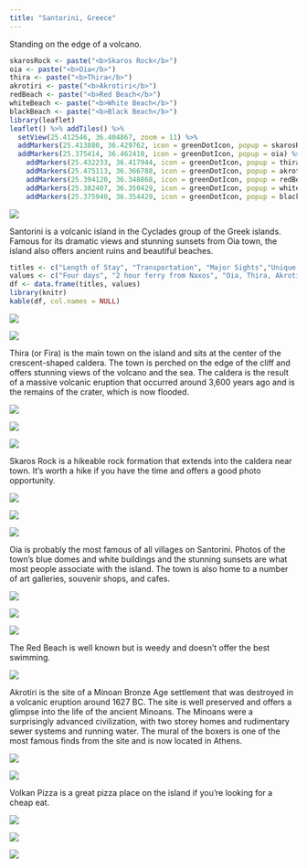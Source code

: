 ```yaml
---
title: "Santorini, Greece"
---
```


Standing on the edge of a volcano.

```r
skarosRock <- paste("<b>Skaros Rock</b>")
oia <- paste("<b>Oia</b>")
thira <- paste("<b>Thira</b>")
akrotiri <- paste("<b>Akrotiri</b>")
redBeach <- paste("<b>Red Beach</b>")
whiteBeach <- paste("<b>White Beach</b>")
blackBeach <- paste("<b>Black Beach</b>")
library(leaflet)
leaflet() %>% addTiles() %>%
  setView(25.412546, 36.404867, zoom = 11) %>%
  addMarkers(25.413880, 36.429762, icon = greenDotIcon, popup = skarosRock) %>%
  addMarkers(25.375414, 36.462410, icon = greenDotIcon, popup = oia) %>%
    addMarkers(25.432233, 36.417944, icon = greenDotIcon, popup = thira) %>%
    addMarkers(25.475113, 36.366788, icon = greenDotIcon, popup = akrotiri) %>%
    addMarkers(25.394120, 36.348868, icon = greenDotIcon, popup = redBeach) %>%
    addMarkers(25.382407, 36.350429, icon = greenDotIcon, popup = whiteBeach) %>%
    addMarkers(25.375940, 36.354429, icon = greenDotIcon, popup = blackBeach)
```

![](./images/Santorini/santorini11.png)

Santorini is a volcanic island in the Cyclades group of the Greek islands. Famous for its dramatic views and stunning sunsets from Oia town, the island also offers ancient ruins and beautiful beaches.

```r
titles <- c("Length of Stay", "Transportation", "Major Sights","Unique Foods", "Restaurant Recommendations")
values <- c("Four days", "2 hour ferry from Naxos", "Oia, Thira, Akrotiri", "Gyro", "Volkan Pizza")
df <- data.frame(titles, values)
library(knitr)
kable(df, col.names = NULL)
```

![](./images/Santorini/santorini5.png)

![](./images/Santorini/santorini55.png)

Thira (or Fira) is the main town on the island and sits at the center of the crescent-shaped caldera. The town is perched on the edge of the cliff and offers stunning views of the volcano and the sea. The caldera is the result of a massive volcanic eruption that occurred around 3,600 years ago and is the remains of the crater, which is now flooded.

![](./images/Santorini/santorini14.png)

![](./images/Santorini/santorini79.png)

![](./images/Santorini/santorini83.png)

Skaros Rock is a hikeable rock formation that extends into the caldera near town. It's worth a hike if you have the time and offers a good photo opportunity.

![](./images/Santorini/santorini15.png)

![](./images/Santorini/santorini82.png)

![](./images/Santorini/santorini95.png)

Oia is probably the most famous of all villages on Santorini. Photos of the town's blue domes and white buildings and the stunning sunsets are what most people associate with the island. The town is also home to a number of art galleries, souvenir shops, and cafes.

![](./images/Santorini/santorini35.png)

![](./images/Santorini/santorini27.png)

![](./images/Santorini/santorini38.png)

The Red Beach is well known but is weedy and doesn't offer the best swimming. 

![](./images/Santorini/santorini41.png)

Akrotiri is the site of a Minoan Bronze Age settlement that was destroyed in a volcanic eruption around 1627 BC. The site is well preserved and offers a glimpse into the life of the ancient Minoans. The Minoans were a surprisingly advanced civilization, with two storey homes and rudimentary sewer systems and running water. The mural of the boxers is one of the most famous finds from the site and is now located in Athens. 

![](./images/Santorini/santorini45.png)

![](./images/Santorini/santorini47.png)

Volkan Pizza is a great pizza place on the island if you're looking for a cheap eat.

![](./images/Santorini/santorini57.png)



![](./images/Santorini/santorini62.png)

![](./images/Santorini/santorini63.png)